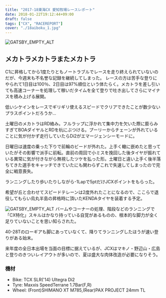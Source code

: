 ---
title: "2017-18東海CX 愛知牧場レースレポート"
date: 2018-01-22T19:12:44+09:00
draft: false
tags: ["CX", "RACEREPORT"]
cover: "./18aiboku_1.jpg"
---

![GATSBY_EMPTY_ALT](./18aiboku_1.jpg)

## メカトラメカトラまたメカトラ

C1に昇格してから1度たりともノートラブルでレースを走り終えられていないのだが、今週末も不名誉な記録を継続してしまった。
レースの方は苦手な登りにやられて1日目は100％、2日目は97%順位という体たらく。メカトラを差し引いても高速コーナーを処理して稼いだタイムを全て登りで吐き出してさらにマイナスを積み上げる展開。

低いシケインをレースでギリギリ使えるスピードでクリアできたことが数少ないプラスポイントだろうか…

土曜日のメカトラはRD絡み。フルラップに浮かれて集中力を欠いた際に膨らみすぎてBOAダイヤルとRDを杭にぶつける。プーリーからチェーンが外れていることに気が付かず走行していたらDi2がエマージェンシーモードに。

日曜日は速度の乗った下りで前輪のビードが外れた。上手く轍に嵌めたと思っていたがその影響で派手に前転。直前の周回で小ミスを挽回した後タイヤが振れている異常に気が付きながら無視したツケを払った形。土曜日と違い上手く後半落ちてきた選手をキャッチできていたにも関わらずこれで失速してしまったので完全に戦意喪失。

ランニングしたり歩いたりしながら-1Lapで5ptだけJCXポイントをもらった。

希望が丘と合わせてスピードテレーンは2度外れたことになるので、ここらで退役してもらい烏丸半島の昇格時に頂いたKENDAタイヤを装着する予定。

![GATSBY_EMPTY_ALT](./18aiboku_2.jpg)
バームやコーナーの処理、階段などのランニングで「CX特化」スキルはかなり持っている自覚があるものの、根本的な脚力が全く足りていないことを思い知らされた。

40-28Tのローギアも脚にあっていなくて、降りてランニングしたほうが速い登りがある始末。

来年度の全日本出場を当面の目標に据えているが、JCXはマキノ・野辺山・広島と登りのきついレイアウトが多いので、夏は盛大な肉体改造が必要になりそう。

### 機材

- Bike: TCX SLR('14) Ultegra Di2
- Tyre: Maxxis SpeedTerrane 1.7Bar(F,R)
- Wheel: (Front)SHIMANO XT M785,(Rear)PAX PROJECT 24mm TL

<LinkBox isAmazonLink url="https://www.amazon.co.jp/dp/B01M8LR2G6/" />
